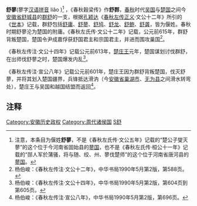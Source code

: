 '''舒蓼'''(蓼字[[汉语拼音|汉语拼音]] liǎo )<ref>注意，本条目为偃姓'''舒蓼'''，不是《春秋左氏传·文公五年》记载的“楚公子燮灭蓼”的这个位于今河南省固始县的[[蓼国|蓼国]]，也不是《春秋左氏传·桓公十一年》记载的“郧人军於蒲骚，将与随、绞、州、蓼伐楚师”的这个位于河南省唐河县的[[蓼国|蓼国]]。</ref> ，《春秋穀梁传》作'''舒鄝'''，[[春秋时期|春秋]]时代[[吴国|吴国]]与[[楚国|楚国]]之间今[[安徽省|安徽省]][[舒城县|舒城县]]的[[舒国|群舒]]的一支，根据[[孔颖达|孔颖达]]《[[春秋左传正义|春秋左传正义]]·文公十二年》所引的《[[世本|世本]]》记载，群舒包括[[舒庸国|舒庸]]、[[舒蓼国|舒蓼]]、[[舒鸠国|舒鸠]]、[[舒龙国|舒龙]]、[[舒鲍国|舒鲍]]、[[舒龚国|舒龚]]，皆为偃姓。春秋时期舒蓼沦为楚国的附庸。《春秋左氏传·文公十二年》记载，公元前615年，群舒背叛楚国，楚国令尹成嘉俘获舒国君主和宗国君主，并进而围攻巢国<ref>杨伯峻：《春秋左传注·文公十二年》，中华书局1990年5月第2版，第588页。</ref>。

《春秋左传注·文公十四年》记载公元前613年，[[楚庄王|楚庄王]]元年，楚国谋划讨伐群舒，在出师伐舒蓼之时，楚国爆发内乱<ref>杨伯峻：《春秋左传注·文公十四年》，中华书局1990年5月第2版，第604页到第605页。</ref>。

《春秋左传注·宣公八年》记载公元前601年，楚庄王因为群舒背叛楚国，伐灭舒蓼，并将其划入楚国疆界，兵锋抵达滑汭（今[[安徽省|安徽省]][[巢湖市|巢湖市]]、[[无为县|无为县]]之间滑水转弯处），楚庄王与吴国和越国结盟而返回<ref>杨伯峻：《春秋左传注·宣公八年》，中华书局1990年5月第2版，第696页。</ref>。

==注释==
<div class="references-small">
<references />
</div>

[[Category:安徽历史政权|Category:安徽历史政权]]
[[Category:周代诸侯国|Category:周代诸侯国]]
[[Category:春秋時期的國家|S舒]]